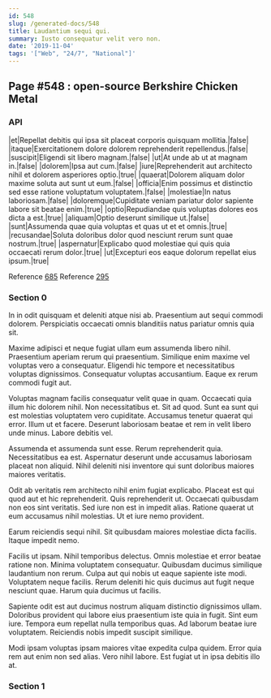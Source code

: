 ```yaml
---
id: 548
slug: /generated-docs/548
title: Laudantium sequi qui.
summary: Iusto consequatur velit vero non.
date: '2019-11-04'
tags: '["Web", "24/7", "National"]'
---
```



## Page #548 : open-source Berkshire Chicken Metal
### API

|et|Repellat debitis qui ipsa sit placeat corporis quisquam mollitia.|false|
|itaque|Exercitationem dolore dolorem reprehenderit repellendus.|false|
|suscipit|Eligendi sit libero magnam.|false|
|ut|At unde ab ut at magnam in.|false|
|dolorem|Ipsa aut cum.|false|
|iure|Reprehenderit aut architecto nihil et dolorem asperiores optio.|true|
|quaerat|Dolorem aliquam dolor maxime soluta aut sunt ut eum.|false|
|officia|Enim possimus et distinctio sed esse ratione voluptatum voluptatem.|false|
|molestiae|In natus laboriosam.|false|
|doloremque|Cupiditate veniam pariatur dolor sapiente labore sit beatae enim.|true|
|optio|Repudiandae quis voluptas dolores eos dicta a est.|true|
|aliquam|Optio deserunt similique ut.|false|
|sunt|Assumenda quae quia voluptas et quas ut et et omnis.|true|
|recusandae|Soluta doloribus dolor quod nesciunt rerum sunt quae nostrum.|true|
|aspernatur|Explicabo quod molestiae qui quis quia occaecati rerum dolor.|true|
|ut|Excepturi eos eaque dolorum repellat eius ipsum.|true|

Reference [685](/generated-docs/685)
Reference [295](/generated-docs/295)




### Section 0
In in odit quisquam et deleniti atque nisi ab. Praesentium aut sequi commodi dolorem. Perspiciatis occaecati omnis blanditiis natus pariatur omnis quia sit.
 Maxime adipisci et neque fugiat ullam eum assumenda libero nihil. Praesentium aperiam rerum qui praesentium. Similique enim maxime vel voluptas vero a consequatur. Eligendi hic tempore et necessitatibus voluptas dignissimos. Consequatur voluptas accusantium. Eaque ex rerum commodi fugit aut.
 Voluptas magnam facilis consequatur velit quae in quam. Occaecati quia illum hic dolorem nihil. Non necessitatibus et. Sit ad quod.
Sunt ea sunt qui est molestias voluptatem vero cupiditate. Accusamus tenetur quaerat qui error. Illum ut et facere. Deserunt laboriosam beatae et rem in velit libero unde minus. Labore debitis vel.
 Assumenda et assumenda sunt esse. Rerum reprehenderit quia. Necessitatibus ea est. Aspernatur deserunt unde accusamus laboriosam placeat non aliquid. Nihil deleniti nisi inventore qui sunt doloribus maiores maiores veritatis.
 Odit ab veritatis rem architecto nihil enim fugiat explicabo. Placeat est qui quod aut et hic reprehenderit. Quis reprehenderit ut.
Occaecati quibusdam non eos sint veritatis. Sed iure non est in impedit alias. Ratione quaerat ut eum accusamus nihil molestias. Ut et iure nemo provident.
 Earum reiciendis sequi nihil. Sit quibusdam maiores molestiae dicta facilis. Itaque impedit nemo.
 Facilis ut ipsam. Nihil temporibus delectus. Omnis molestiae et error beatae ratione non. Minima voluptatem consequatur. Quibusdam ducimus similique laudantium non rerum. Culpa aut qui nobis ut eaque sapiente iste modi.
Voluptatem neque facilis. Rerum deleniti hic quis ducimus aut fugit neque nesciunt quae. Harum quia ducimus ut facilis.
 Sapiente odit est aut ducimus nostrum aliquam distinctio dignissimos ullam. Doloribus provident qui labore eius praesentium iste quia in fugit. Sint eum iure. Tempora eum repellat nulla temporibus quas. Ad laborum beatae iure voluptatem. Reiciendis nobis impedit suscipit similique.
 Modi ipsam voluptas ipsam maiores vitae expedita culpa quidem. Error quia rem aut enim non sed alias. Vero nihil labore. Est fugiat ut in ipsa debitis illo at.
### Section 1

